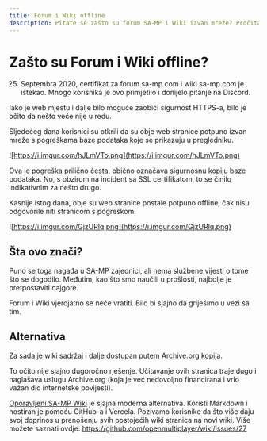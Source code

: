 ```yaml
---
title: Forum i Wiki offline
description: Pitate se zašto su forum SA-MP i Wiki izvan mreže? Pročitajte ovo za informacije i sljedeće korake.
---
```


# Zašto su Forum i Wiki offline?

25. Septembra 2020, certifikat za forum.sa-mp.com i wiki.sa-mp.com je istekao. Mnogo korisnika je ovo primjetilo i donijelo pitanje na Discord.

Iako je web mjestu i dalje bilo moguće zaobići sigurnost HTTPS-a, bilo je očito da nešto veće nije u redu.

Sljedećeg dana korisnici su otkrili da su obje web stranice potpuno izvan mreže s pogreškama baze podataka koje se prikazuju u pregledniku.

![https://i.imgur.com/hJLmVTo.png](https://i.imgur.com/hJLmVTo.png)

Ova je pogreška prilično česta, obično označava sigurnosnu kopiju baze podataka. No, s obzirom na incident sa SSL certifikatom, to se činilo indikativnim za nešto drugo.

Kasnije istog dana, obje su web stranice postale potpuno offline, čak nisu odgovorile niti stranicom s pogreškom.

![https://i.imgur.com/GjzURlq.png](https://i.imgur.com/GjzURlq.png)

## Šta ovo znači?

Puno se toga nagađa u SA-MP zajednici, ali nema službene vijesti o tome što se dogodilo. Međutim, kao što smo naučili u prošlosti, najbolje je pretpostaviti najgore.

Forum i Wiki vjerojatno se neće vratiti. Bilo bi sjajno da griješimo u vezi sa tim.

## Alternativa

Za sada je wiki sadržaj i dalje dostupan putem [Archive.org kopija](https://web.archive.org/web/20200909122444/https://wiki.sa-mp.com/).

To očito nije sjajno dugoročno rješenje. Učitavanje ovih stranica traje dugo i naglašava uslugu Archive.org (koja je već nedovoljno financirana i vrlo važan dio internetske povijesti).

[Oporavljeni SA-MP Wiki](/docs) je sjajna moderna alternativa. Koristi Markdown i hostiran je pomoću GitHub-a i Vercela. Pozivamo korisnike da što više daju svoj doprinos u prenošenju svih postojećih wiki stranica na novi wiki. Više možete saznati ovdje: https://github.com/openmultiplayer/wiki/issues/27
